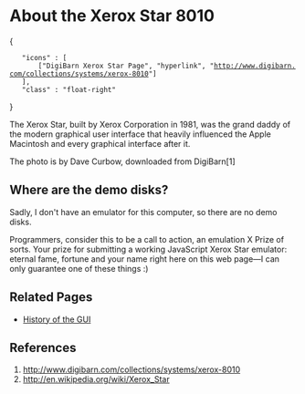 = About the Xerox Star 8010 =

{
	"icons" : [
		["DigiBarn Xerox Star Page", "hyperlink", "http://www.digibarn.com/collections/systems/xerox-8010"]
	],
	"class" : "float-right"
}

The Xerox Star, built by Xerox Corporation in 1981, was the grand daddy of the modern graphical user interface that heavily influenced the Apple Macintosh and every graphical interface after it.

The photo is by Dave Curbow, downloaded from DigiBarn[1]

== Where are the demo disks? ==

Sadly, I don't have an emulator for this computer, so there are no demo disks.

Programmers, consider this to be a call to action, an emulation X Prize of sorts. Your prize for submitting a working JavaScript Xerox Star emulator: eternal fame, fortune and your name right here on this web page&mdash;I can only guarantee one of these things :)

== Related Pages ==

* [[History of the GUI]]

== References ==

# http://www.digibarn.com/collections/systems/xerox-8010
# http://en.wikipedia.org/wiki/Xerox_Star